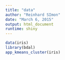 ```yaml
---
title: "data"
author: "Reinhard SImon"
date: "March 6, 2015"
output: html_document
runtime: shiny
---
```


```r
data(iris)
library(bdal)
app_kmeans_cluster(iris)
```
